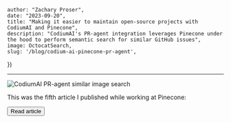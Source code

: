


    author: "Zachary Proser", 
    date: "2023-09-20",
    title: "Making it easier to maintain open-source projects with CodiumAI and Pinecone", 
    description: "CodiumAI's PR-agent integration leverages Pinecone under the hood to perform semantic search for similar GitHub issues",
    image: OctocatSearch,
    slug: '/blog/codium-ai-pinecone-pr-agent',
})


--- 

<Image src={metadata.image} alt="CodiumAI PR-agent similar image search"/>

This was the fifth article I published while working at Pinecone: 

<Button href={href} variant="solid" color="green">Read article</Button>


